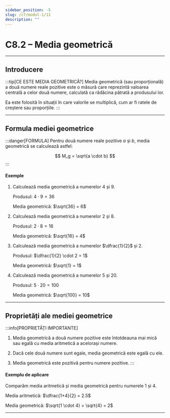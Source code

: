 ```yaml
---
sidebar_position: -5
slug: /c7/modul-1/11
description: ""
--- 
```

# C8.2 – Media geometrică

---

## Introducere

:::tip[CE ESTE MEDIA GEOMETRICĂ?]
Media geometrică (sau proporțională) a două numere reale pozitive este o măsură care reprezintă valoarea centrală a celor două numere, calculată ca rădăcina pătrată a produsului lor.

Ea este folosită în situații în care valorile se multiplică, cum ar fi ratele de creștere sau proporțiile.
:::

---

## Formula mediei geometrice

:::danger[FORMULA]
Pentru două numere reale pozitive $a$ și $b$, media geometrică se calculează astfel:

$$
M_g = \sqrt{a \cdot b}
$$
:::

#### Exemple

1. Calculează media geometrică a numerelor $4$ și $9$.

   Produsul: $4 \cdot 9 = 36$

   Media geometrică: $\sqrt{36} = 6$

2. Calculează media geometrică a numerelor $2$ și $8$.

   Produsul: $2 \cdot 8 = 16$

   Media geometrică: $\sqrt{16} = 4$

3. Calculează media geometrică a numerelor $\dfrac{1}{2}$ și $2$.

   Produsul: $\dfrac{1}{2} \cdot 2 = 1$

   Media geometrică: $\sqrt{1} = 1$

4. Calculează media geometrică a numerelor $5$ și $20$.

   Produsul: $5 \cdot 20 = 100$

   Media geometrică: $\sqrt{100} = 10$

---

## Proprietăți ale mediei geometrice

:::info[PROPRIETĂȚI IMPORTANTE]
1. Media geometrică a două numere pozitive este întotdeauna mai mică sau egală cu media aritmetică a acelorași numere.

2. Dacă cele două numere sunt egale, media geometrică este egală cu ele.

3. Media geometrică este pozitivă pentru numere pozitive.
:::

#### Exemplu de aplicare

Comparăm media aritmetică și media geometrică pentru numerele $1$ și $4$.

Media aritmetică: $\dfrac{1+4}{2} = 2.5$

Media geometrică: $\sqrt{1 \cdot 4} = \sqrt{4} = 2$

---